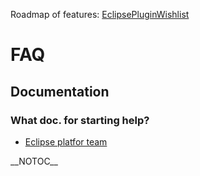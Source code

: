Roadmap of features: [[EclipsePluginWishlist]]

= FAQ =
== Documentation ==
=== What doc. for starting help? ===
* [http://www.eclipse.org/eclipse/platform-team/ Eclipse platfor team]

__NOTOC__